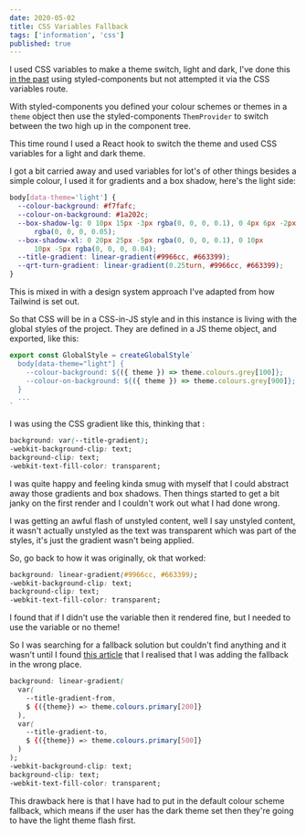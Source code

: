 ```yaml
---
date: 2020-05-02
title: CSS Variables Fallback
tags: ['information', 'css']
published: true
---
```


I used CSS variables to make a theme switch, light and dark, I've done
this [in the past] using styled-components but not attempted it via
the CSS variables route.

With styled-components you defined your colour schemes or themes in a
`theme` object then use the styled-components `ThemProvider` to switch
between the two high up in the component tree.

This time round I used a React hook to switch the theme and used CSS
variables for a light and dark theme.

I got a bit carried away and used variables for lot's of other things
besides a simple colour, I used it for gradients and a box shadow,
here's the light side:

```css
body[data-theme='light'] {
  --colour-background: #f7fafc;
  --colour-on-background: #1a202c;
  --box-shadow-lg: 0 10px 15px -3px rgba(0, 0, 0, 0.1), 0 4px 6px -2px
      rgba(0, 0, 0, 0.05);
  --box-shadow-xl: 0 20px 25px -5px rgba(0, 0, 0, 0.1), 0 10px
      10px -5px rgba(0, 0, 0, 0.04);
  --title-gradient: linear-gradient(#9966cc, #663399);
  --qrt-turn-gradient: linear-gradient(0.25turn, #9966cc, #663399);
}
```

This is mixed in with a design system approach I've adapted from how
Tailwind is set out.

So that CSS will be in a CSS-in-JS style and in this instance is
living with the global styles of the project. They are defined in a JS
theme object, and exported, like this:

```js
export const GlobalStyle = createGlobalStyle`
  body[data-theme="light"] {
    --colour-background: ${({ theme }) => theme.colours.grey[100]};
    --colour-on-background: ${({ theme }) => theme.colours.grey[900]};
  }
  ...
`
```

I was using the CSS gradient like this, thinking that :

```css
background: var(--title-gradient);
-webkit-background-clip: text;
background-clip: text;
-webkit-text-fill-color: transparent;
```

I was quite happy and feeling kinda smug with myself that I could
abstract away those gradients and box shadows. Then things started to
get a bit janky on the first render and I couldn't work out what I had
done wrong.

<Tweet tweetLink="spences10/status/1256270671539253250" />

I was getting an awful flash of unstyled content, well I say unstyled
content, it wasn't actually unstyled as the text was transparent which
was part of the styles, it's just the gradient wasn't being applied.

So, go back to how it was originally, ok that worked:

```css
background: linear-gradient(#9966cc, #663399);
-webkit-background-clip: text;
background-clip: text;
-webkit-text-fill-color: transparent;
```

I found that if I didn't use the variable then it rendered fine, but I
needed to use the variable or no theme!

So I was searching for a fallback solution but couldn't find anything
and it wasn't until I found [this article] that I realised that I was
adding the fallback in the wrong place.

```css
background: linear-gradient(
  var(
    --title-gradient-from,
    $ {({theme}) => theme.colours.primary[200]}
  ),
  var(
    --title-gradient-to,
    $ {({theme}) => theme.colours.primary[500]}
  )
);
-webkit-background-clip: text;
background-clip: text;
-webkit-text-fill-color: transparent;
```

This drawback here is that I have had to put in the default colour
scheme fallback, which means if the user has the dark theme set then
they're going to have the light theme flash first.

<!-- Links -->

[in the past]: https://thelocalhost.io/2018/09/08/react-context-api/
[this article]:
  https://medium.com/fbdevclagos/how-to-leverage-styled-components-and-css-variables-to-build-truly-reusable-components-in-react-4bbf50467666
